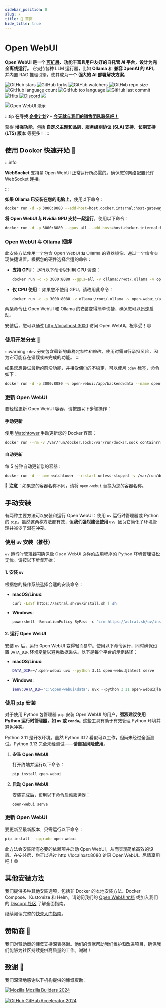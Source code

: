 ```yaml
---
sidebar_position: 0
slug: /
title: 🏡 首页
hide_title: true
---
```



# Open WebUI


**Open WebUI 是一个 [可扩展](https://docs.openwebui.com/features/plugin/)、功能丰富且用户友好的自托管 AI 平台，设计为完全离线运行。** 它支持各种 LLM 运行器，比如 **Ollama** 和 **兼容 OpenAI 的 API**，并内置 RAG 推理引擎，使其成为一个 **强大的 AI 部署解决方案**。

![GitHub stars](https://img.shields.io/github/stars/open-webui/open-webui?style=social)
![GitHub forks](https://img.shields.io/github/forks/open-webui/open-webui?style=social)
![GitHub watchers](https://img.shields.io/github/watchers/open-webui/open-webui?style=social)
![GitHub repo size](https://img.shields.io/github/repo-size/open-webui/open-webui)
![GitHub language count](https://img.shields.io/github/languages/count/open-webui/open-webui)
![GitHub top language](https://img.shields.io/github/languages/top/open-webui/open-webui)
![GitHub last commit](https://img.shields.io/github/last-commit/open-webui/open-webui?color=red)
![Hits](https://hits.seeyoufarm.com/api/count/incr/badge.svg?url=https%3A%2F%2Fgithub.com%2Follama-webui%2Follama-wbui&count_bg=%2379C83D&title_bg=%23555555&icon=&icon_color=%23E7E7E7&title=hits&edge_flat=false)
[![Discord](https://img.shields.io/badge/Discord-Open_WebUI-blue?logo=discord&logoColor=white)](https://discord.gg/5rJgQTnV4s)
[![](https://img.shields.io/static/v1?label=Sponsor&message=%E2%9D%A4&logo=GitHub&color=%23fe8e86)](https://github.com/sponsors/tjbck)

![Open WebUI 演示](/images/demo.gif)

:::tip
**在寻找 [企业计划](https://docs.openwebui.com/enterprise)?** – **[今天就与我们的销售团队联系吧！](mailto:sales@openwebui.com)**

获得 **增强功能**，包括 **自定义主题和品牌**、**服务级别协议 (SLA) 支持**、**长期支持 (LTS) 版本** 等更多！
:::

<TopBanners />

## 使用 Docker 快速开始 🐳

:::info

**WebSocket** 支持是 Open WebUI 正常运行所必需的。确保您的网络配置允许 WebSocket 连接。

:::

**如果 Ollama 已安装在您的电脑上**，使用以下命令：

```bash
docker run -d -p 3000:8080 --add-host=host.docker.internal:host-gateway -v open-webui:/app/backend/data --name open-webui --restart always ghcr.io/open-webui/open-webui:main
```

**将 Open WebUI 与 Nvidia GPU 支持一起运行**，使用以下命令：

```bash
docker run -d -p 3000:8080 --gpus all --add-host=host.docker.internal:host-gateway -v open-webui:/app/backend/data --name open-webui --restart always ghcr.io/open-webui/open-webui:cuda
```

### Open WebUI 与 Ollama 捆绑

此安装方法使用一个包含 Open WebUI 和 Ollama 的容器镜像，通过一个命令实现快捷设置。根据您的硬件选择合适的命令：

- **支持 GPU**：
  运行以下命令以利用 GPU 资源：

  ```bash
  docker run -d -p 3000:8080 --gpus=all -v ollama:/root/.ollama -v open-webui:/app/backend/data --name open-webui --restart always ghcr.io/open-webui/open-webui:ollama
  ```

- **仅 CPU 使用**：
  如果您不使用 GPU，请改用此命令：

  ```bash
  docker run -d -p 3000:8080 -v ollama:/root/.ollama -v open-webui:/app/backend/data --name open-webui --restart always ghcr.io/open-webui/open-webui:ollama
  ```

两条命令让 Open WebUI 和 Ollama 的安装变得简单快捷，确保您可以迅速启动。

安装后，您可以通过 [http://localhost:3000](http://localhost:3000) 访问 Open WebUI。祝享受！😄

### 使用开发分支 🌙

:::warning
`:dev` 分支包含最新的非稳定特性和修改。使用时需自行承担风险，因为它可能存在错误或未完成的功能。
:::

如果您想尝试最新的前沿功能，并接受偶尔的不稳定，可以使用 `:dev` 标签，命令如下：

```bash
docker run -d -p 3000:8080 -v open-webui:/app/backend/data --name open-webui --restart always ghcr.io/open-webui/open-webui:dev
```

### 更新 Open WebUI

要轻松更新 Open WebUI 容器，请按照以下步骤操作：

#### 手动更新
使用 [Watchtower](https://containrrr.dev/watchtower) 手动更新您的 Docker 容器：
```bash
docker run --rm -v /var/run/docker.sock:/var/run/docker.sock containrrr/watchtower --run-once open-webui
```

#### 自动更新
每 5 分钟自动更新您的容器：
```bash
docker run -d --name watchtower --restart unless-stopped -v /var/run/docker.sock:/var/run/docker.sock containrrr/watchtower --interval 300 open-webui
```

🔧 **注意**：如果您的容器名称不同，请将 `open-webui` 替换为您的容器名称。

## 手动安装

有两种主要方法可以安装和运行 Open WebUI：使用 `uv` 运行时管理器或 Python 的 `pip`。虽然这两种方法都有效，但**我们强烈建议使用 `uv`**，因为它简化了环境管理并减少了潜在冲突。

### 使用 `uv` 安装（推荐）

`uv` 运行时管理器可确保像 Open WebUI 这样的应用程序的 Python 环境管理轻松无忧。请按以下步骤开始：

#### 1. 安装 `uv`

根据您的操作系统选择合适的安装命令：

- **macOS/Linux**:  
  ```bash
  curl -LsSf https://astral.sh/uv/install.sh | sh
  ```

- **Windows**:  
  ```powershell
  powershell -ExecutionPolicy ByPass -c "irm https://astral.sh/uv/install.ps1 | iex"
  ```

#### 2. 运行 Open WebUI

安装 `uv` 后，运行 Open WebUI 变得轻而易举。使用以下命令运行，同时确保设置 `DATA_DIR` 环境变量以避免数据丢失。以下是每个平台的示例路径：

- **macOS/Linux**:  
  ```bash
  DATA_DIR=~/.open-webui uvx --python 3.11 open-webui@latest serve
  ```

- **Windows**:  
  ```powershell
  $env:DATA_DIR="C:\open-webui\data"; uvx --python 3.11 open-webui@latest serve
  ```


### 使用 `pip` 安装

对于使用 Python 包管理器 `pip` 安装 Open WebUI 的用户，**强烈建议使用 Python 运行时管理器，如 `uv` 或 `conda`**。这些工具有助于有效管理 Python 环境并避免冲突。

Python 3.11 是开发环境。虽然 Python 3.12 看似可以工作，但尚未经过全面测试。Python 3.13 完全未经测试——**请自担风险使用**。

1. **安装 Open WebUI**:  

   打开终端并运行以下命令：  
   ```bash
   pip install open-webui
   ```

2. **启动 Open WebUI**:  

   安装完成后，使用以下命令启动服务器：  
   ```bash
   open-webui serve
   ```

### 更新 Open WebUI

要更新至最新版本，只需运行以下命令：  

```bash
pip install --upgrade open-webui
```

此方法会安装所有必要的依赖项并启动 Open WebUI，从而实现简单高效的设置。在安装后，您可以通过 [http://localhost:8080](http://localhost:8080) 访问 Open WebUI。尽情享用吧！😄

## 其他安装方法

我们提供多种其他安装选项，包括非 Docker 的本地安装方法、Docker Compose、Kustomize 和 Helm。请访问我们的 [Open WebUI 文档](https://docs.openwebui.com/getting-started/) 或加入我们的 [Discord 社区](https://discord.gg/5rJgQTnV4s) 了解全面指南。

继续阅读完整的[快速入门指南](/getting-started)。

## 赞助商 🙌


<SponsorList />


我们对赞助商的慷慨支持深表感谢。他们的贡献帮助我们维护和改进项目，确保我们能够为社区持续提供高质量的工作。谢谢！


## 致谢 🙏

我们深深地感谢以下机构提供的慷慨资助：

<p>


  <a href="https://builders.mozilla.org/" title="Mozilla Builders 2024" target="_blank" rel="noopener">
    <img src="/images/grants/mozilla.png" alt="Mozilla" width={"300px"} style={{verticalAlign:&apos;middle&apos;,marginRight:&apos;12px&apos;}} />
    <span style={{verticalAlign:&apos;middle&apos;, fontWeight:600, fontSize:&apos;1.05em&apos;}}>Mozilla Builders 2024</span>
  </a>

  <br/>
  <br/>

  <a href="https://github.com/accelerator" title="GitHub Accelerator 2024" target="_blank" rel="noopener">
    <img src="/images/grants/github.png" alt="GitHub" width={"300px"} style={{verticalAlign:&apos;middle&apos;,marginRight:&apos;16px&apos;}} />
    <span style={{verticalAlign:&apos;middle&apos;, fontWeight:600, fontSize:&apos;1.05em&apos;}}>GitHub Accelerator 2024</span>
  </a>

  
</p>